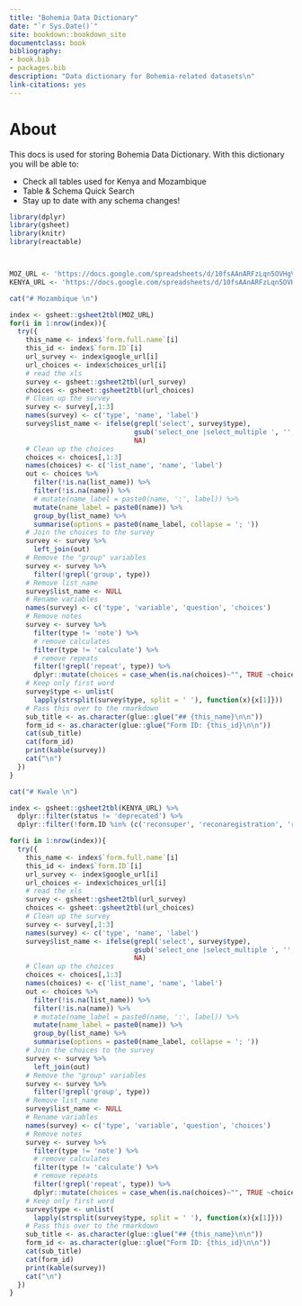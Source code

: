 ```yaml
--- 
title: "Bohemia Data Dictionary"
date: "`r Sys.Date()`"
site: bookdown::bookdown_site
documentclass: book
bibliography:
- book.bib
- packages.bib
description: "Data dictionary for Bohemia-related datasets\n"
link-citations: yes
---
```


# About

This docs is used for storing Bohemia Data Dictionary. With this dictionary you will be able to: 

- Check all tables used for Kenya and Mozambique
- Table & Schema Quick Search
- Stay up to date with any schema changes!

```r
library(dplyr)
library(gsheet)
library(knitr)
library(reactable)



MOZ_URL <- 'https://docs.google.com/spreadsheets/d/10fsAAnARFzLqn5OVHgVhxIfPkmplrgir7n7BOGLyhfI/edit#gid=0'
KENYA_URL <- 'https://docs.google.com/spreadsheets/d/10fsAAnARFzLqn5OVHgVhxIfPkmplrgir7n7BOGLyhfI/edit#gid=456395473'

```



```r
cat("# Mozambique \n")

index <- gsheet::gsheet2tbl(MOZ_URL)
for(i in 1:nrow(index)){
  try({
    this_name <- index$`form.full.name`[i]
    this_id <- index$`form.ID`[i]
    url_survey <- index$google_url[i]
    url_choices <- index$choices_url[i]
    # read the xls
    survey <- gsheet::gsheet2tbl(url_survey)
    choices <- gsheet::gsheet2tbl(url_choices)
    # Clean up the survey
    survey <- survey[,1:3]
    names(survey) <- c('type', 'name', 'label')
    survey$list_name <- ifelse(grepl('select', survey$type),
                               gsub('select_one |select_multiple ', '', survey$type),
                               NA)
    # Clean up the choices
    choices <- choices[,1:3]
    names(choices) <- c('list_name', 'name', 'label')
    out <- choices %>%
      filter(!is.na(list_name)) %>%
      filter(!is.na(name)) %>%
      # mutate(name_label = paste0(name, ':', label)) %>%
      mutate(name_label = paste0(name)) %>%
      group_by(list_name) %>%
      summarise(options = paste0(name_label, collapse = '; '))
    # Join the choices to the survey
    survey <- survey %>%
      left_join(out)
    # Remove the "group" variables
    survey <- survey %>%
      filter(!grepl('group', type))
    # Remove list_name
    survey$list_name <- NULL
    # Rename variables
    names(survey) <- c('type', 'variable', 'question', 'choices')
    # Remove notes
    survey <- survey %>%
      filter(type != 'note') %>%
      # remove calculates
      filter(type != 'calculate') %>%
      # remove repeats
      filter(!grepl('repeat', type)) %>%
      dplyr::mutate(choices = case_when(is.na(choices)~"", TRUE ~choices))
    # Keep only first word
    survey$type <- unlist(
      lapply(strsplit(survey$type, split = ' '), function(x){x[1]}))
    # Pass this over to the rmarkdown
    sub_title <- as.character(glue::glue("## {this_name}\n\n"))
    form_id <- as.character(glue::glue("Form ID: {this_id}\n\n"))
    cat(sub_title)
    cat(form_id)
    print(kable(survey))
    cat("\n")
  })
}
```


```r
cat("# Kwale \n")

index <- gsheet::gsheet2tbl(KENYA_URL) %>%
  dplyr::filter(status != 'deprecated') %>% 
  dplyr::filter(!form.ID %in% (c('reconsuper', 'reconaregistration', 'reconbhousehold')))

for(i in 1:nrow(index)){
  try({
    this_name <- index$`form.full.name`[i]
    this_id <- index$`form.ID`[i]
    url_survey <- index$google_url[i]
    url_choices <- index$choices_url[i]
    # read the xls
    survey <- gsheet::gsheet2tbl(url_survey)
    choices <- gsheet::gsheet2tbl(url_choices)
    # Clean up the survey
    survey <- survey[,1:3]
    names(survey) <- c('type', 'name', 'label')
    survey$list_name <- ifelse(grepl('select', survey$type),
                               gsub('select_one |select_multiple ', '', survey$type),
                               NA)
    # Clean up the choices
    choices <- choices[,1:3]
    names(choices) <- c('list_name', 'name', 'label')
    out <- choices %>%
      filter(!is.na(list_name)) %>%
      filter(!is.na(name)) %>%
      # mutate(name_label = paste0(name, ':', label)) %>%
      mutate(name_label = paste0(name)) %>%
      group_by(list_name) %>%
      summarise(options = paste0(name_label, collapse = '; '))
    # Join the choices to the survey
    survey <- survey %>%
      left_join(out)
    # Remove the "group" variables
    survey <- survey %>%
      filter(!grepl('group', type))
    # Remove list_name
    survey$list_name <- NULL
    # Rename variables
    names(survey) <- c('type', 'variable', 'question', 'choices')
    # Remove notes
    survey <- survey %>%
      filter(type != 'note') %>%
      # remove calculates
      filter(type != 'calculate') %>%
      # remove repeats
      filter(!grepl('repeat', type)) %>%
      dplyr::mutate(choices = case_when(is.na(choices)~"", TRUE ~choices))
    # Keep only first word
    survey$type <- unlist(
      lapply(strsplit(survey$type, split = ' '), function(x){x[1]}))
    # Pass this over to the rmarkdown
    sub_title <- as.character(glue::glue("## {this_name}\n\n"))
    form_id <- as.character(glue::glue("Form ID: {this_id}\n\n"))
    cat(sub_title)
    cat(form_id)
    print(kable(survey))
    cat("\n")
  })
}

```


